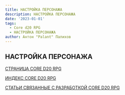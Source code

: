 ```yaml
---
title: НАСТРОЙКА ПЕРСОНАЖА
description: НАСТРОЙКА ПЕРСОНАЖА
date: '2023-01-01'
tags:
  - Core d20 RPG
  - НАСТРОЙКА ПЕРСОНАЖА
author: Антон "Palant" Палихов
---
```


НАСТРОЙКА ПЕРСОНАЖА
---

[СТРАНИЦА CORE D20 RPG](/cored20rpg/)

[ИНДЕКС CORE D20 RPG](/cored20rpg/1)

[СТАТЬИ СВЯЗАННЫЕ С РАЗРАБОТКОЙ CORE D20 RPG](/core-d20/1)
